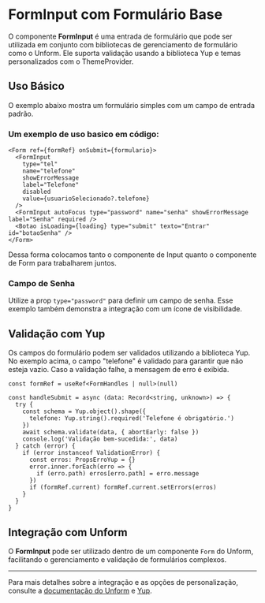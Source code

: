 

<Meta of={FormInputStories} />

# FormInput com Formulário Base

O componente **FormInput** é uma entrada de formulário que pode ser utilizada em conjunto com bibliotecas de gerenciamento de formulário como o Unform. Ele suporta validação usando a biblioteca Yup e temas personalizados com o ThemeProvider.

## Uso Básico

O exemplo abaixo mostra um formulário simples com um campo de entrada padrão.

<Canvas of={FormInputStories.Default} />
<Controls />

### Um exemplo de uso basico em código:

```tsx
<Form ref={formRef} onSubmit={formulario}>
  <FormInput
    type="tel"
    name="telefone"
    showErrorMessage
    label="Telefone"
    disabled
    value={usuarioSelecionado?.telefone}
  />
  <FormInput autoFocus type="password" name="senha" showErrorMessage label="Senha" required />
  <Botao isLoading={loading} type="submit" texto="Entrar" id="botaoSenha" />
</Form>
```

Dessa forma colocamos tanto o componente de Input quanto o componente de Form para trabalharem juntos.

### Campo de Senha

Utilize a prop `type="password"` para definir um campo de senha. Esse exemplo também demonstra a integração com um ícone de visibilidade.

<Canvas of={FormInputStories.PasswordInput} />

## Validação com Yup

<Canvas of={FormInputStories.Default} />

Os campos do formulário podem ser validados utilizando a biblioteca Yup. No exemplo acima, o campo "telefone" é validado para garantir que não esteja vazio. Caso a validação falhe, a mensagem de erro é exibida.

```tsx
const formRef = useRef<FormHandles | null>(null)

const handleSubmit = async (data: Record<string, unknown>) => {
  try {
    const schema = Yup.object().shape({
      telefone: Yup.string().required('Telefone é obrigatório.')
    })
    await schema.validate(data, { abortEarly: false })
    console.log('Validação bem-sucedida:', data)
  } catch (error) {
    if (error instanceof ValidationError) {
      const erros: PropsErroYup = {}
      error.inner.forEach(erro => {
        if (erro.path) erros[erro.path] = erro.message
      })
      if (formRef.current) formRef.current.setErrors(erros)
    }
  }
}
```

## Integração com Unform

O **FormInput** pode ser utilizado dentro de um componente `Form` do Unform, facilitando o gerenciamento e validação de formulários complexos.

---

Para mais detalhes sobre a integração e as opções de personalização, consulte a [documentação do Unform](https://unform-rocketseat.vercel.app/quick-start/) e [Yup](https://github.com/jquense/yup).
